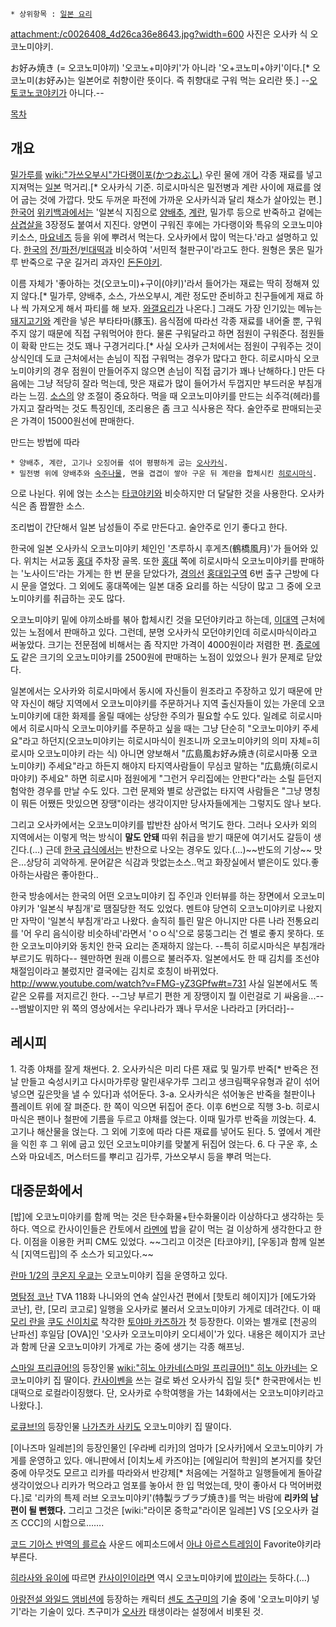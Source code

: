  * 상위항목 : [[일본 요리]]

attachment:/c0026408_4d26ca36e8643.jpg?width=600
사진은 오사카 식 오코노미야키.

お好み焼き
(= 오코노미야끼)
'오코노+미야키'가 아니라 '오+코노미+야키'이다.[* 오코노미(お好み)는 일본어로 취향이란 뜻이다. 즉 취향대로 구워 먹는 요리란 뜻.]
--[[오토코노코]]야키가 아니다.--

[[목차]]

== 개요 ==
[[밀가루]]를 [[wiki:"가쓰오부시"가다랭이포(かつおぶし)]] 우린 물에 개어 각종 재료를 넣고 지져먹는 [[일본]] 먹거리.[* 오사카식 기준. 히로시마식은 밀전병과 계란 사이에 재료를 얹어 굽는 것에 가깝다. 맛도 두꺼운 파전에 가까운 오사카식과 달리 채소가 살아있는 편.] [[한국어]] [[위키백과]]에서는 '일본식 지짐으로 [[양배추]], [[계란]], 밀가루 등으로 반죽하고 겉에는 [[삼겹살]]을 3장정도 붙여서 지진다. 양면이 구워진 후에는 가다랭이와 특유의 오코노미야키소스, [[마요네즈]] 등을 위에 뿌려서 먹는다. 오사카에서 많이 먹는다.'라고 설명하고 있다. [[한국]]의 [[전]]/[[파전]]/[[빈대떡]]과 비슷하여 '서민적 철판구이'라고도 한다. 원형은 묽은 밀가루 반죽으로 구운 길거리 과자인 [[돈돈야키]].

이름 자체가 '좋아하는 것(오코노미)+구이(야키)'라서 들어가는 재료는 딱히 정해져 있지 않다.[* 밀가루, 양배추, 소스, 가쓰오부시, 계란 정도만 준비하고 친구들에게 재료 하나 씩 가져오게 해서 파티를 해 보자. [[와갤요리]]가 나온다.] 그래도 가장 인기있는 메뉴는 [[돼지고기]]와 계란을 넣은 부타타마(豚玉). 
음식점에 따라선 각종 재료를 내어줄 뿐, 구워주지 않기 때문에 직접 구워먹어야 한다. 물론 구워달라고 하면 점원이 구워준다. 점원들이 확확 만드는 것도 꽤나 구경거리다.[* 사실 오사카 근처에서는 점원이 구워주는 것이 상식인데 도쿄 근처에서는 손님이 직접 구워먹는 경우가 많다고 한다. 히로시마식 오코노미야키의 경우 점원이 만들어주지 않으면 손님이 직접 굽기가 꽤나 난해하다.] 만든 다음에는 그냥 적당히 잘라 먹는데, 맛은 재료가 많이 들어가서 두껍지만 부드러운 부침개라는 느낌. [[소스]]의 양 조절이 중요하다. 먹을 때 오코노미야키를 만드는 쇠주걱(헤라)를 가지고 잘라먹는 것도 특징인데, 조리용은 좀 크고 식사용은 작다.
술안주로 판매되는곳은 가격이 15000원선에 판매한다.

만드는 방법에 따라
 * 양배추, 계란, 고기나 오징어를 섞어 평평하게 굽는 [[오사카]]식.
 * 밀전병 위에 양배추와 [[숙주나물]], 면을 겹겹이 쌓아 구운 뒤 계란을 합체시킨 [[히로시마]]식.
으로 나뉜다. 위에 얹는 소스는 [[타코야키]]와 비슷하지만 더 달달한 것을 사용한다. 오사카식은 좀 짭짤한 소스.

조리법이 간단해서 일본 남성들이 주로 만든다고. 술안주로 인기 좋다고 한다.

한국에 일본 오사카식 오코노미야키 체인인 '츠루하시 후게츠(鶴橋風月)'가 들어와 있다. 위치는 서교동 [[홍대]] 주차장 골목. 또한 [[홍대]] 쪽에 히로시마식 오코노미야키를 판매하는 '노사이드'라는 가게는 한 번 문을 닫았다가, [[경의선]] [[홍대입구역]] 6번 출구 근방에 다시 문을 열었다. 그 외에도 홍대쪽에는 일본 대중 요리를 하는 식당이 많고 그 중에 오코노미야키를 취급하는 곳도 많다.

오코노미야키 밑에 야끼소바를 볶아 합체시킨 것을 모던야키라고 하는데, [[이대역]] 근처에 있는 노점에서 판매하고 있다. 그런데, 분명 오사카식 모던야키인데 히로시마식이라고 써놓았다. 크기는 전문점에 비해서는 좀 작지만 가격이 4000원이라 저렴한 편. [[종로]]에도 같은 크기의 오코노미야키를 2500원에 판매하는 노점이 있었으나 원가 문제로 닫았다.

일본에서는 오사카와 히로시마에서 동시에 자신들이 원조라고 주장하고 있기 때문에 만약 자신이 해당 지역에서 오코노미야키를 주문하거나 지역 출신자들이 있는 가운데 오코노미야키에 대한 화제를 올릴 때에는 상당한 주의가 필요할 수도 있다. 일례로 히로시마에서 히로시마식 오코노미야키를 주문하고 싶을 때는 그냥 단순히 "오코노미야키 주세요"라고 하던지(오코노미야키는 히로시마식이 원조니까 오코노미야키의 의미 자체=히로시마 오코노미야키 라는 식) 아니면 양보해서 "広島風お好み焼き(히로시마풍 오코노미야키) 주세요"라고 하든지 해야지 타지역사람들이 무심코 말하는 "広島焼(히로시마야키) 주세요" 하면 히로시마 점원에게 "그런거 우리집에는 안판다"라는 소릴 듣던지 험악한 경우를 만날 수도 있다. 그런 문제와 별로 상관없는 타지역 사람들은 "그냥 명칭이 뭐든 어쨌든 맛있으면 장땡"이라는 생각이지만 당사자들에게는 그렇지도 않나 보다.

그리고 오사카에서는 오코노미야키를 밥반찬 삼아서 먹기도 한다. 그러나 오사카 외의 지역에서는 이렇게 먹는 방식이 '''말도 안돼''' 따위 취급을 받기 때문에 여기서도 갈등이 생긴다.(...)
근데 [[한국 급식]]에서는 반찬으로 나오는 경우도 있다.(...)~~반도의 기상~~ 맛은...상당히 괴악하게. 문어같은 식감과 맛없는소스..먹고 화장실에서 뱉은이도 있다.좋아하는사람은 좋아한다..

한국 방송에서는 한국의 어떤 오코노미야키 집 주인과 인터뷰를 하는 장면에서 오코노미야키가 '일본식 부침개'로 땜질당한 적도 있었다. 멘트야 당연히 오코노미야키로 나왔지만 자막이 '일본식 부침개'라고 나왔다. 솔직히 틀린 말은 아니지만 다른 나라 전통요리를 '어 우리 음식이랑 비슷하네'라면서 'ㅇㅇ식'으로 뭉뚱그리는 건 별로 좋지 못하다. 또한 오코노미야키와 동치인 한국 요리는 존재하지 않는다. --특히 히로시마식은 부침개라 부르기도 뭐하다-- 웬만하면 원래 이름으로 불러주자. 일본에서도 한 때 김치를 조선야채절임이라고 불렀지만 결국에는 김치로 호칭이 바뀌었다.
http://www.youtube.com/watch?v=FMG-yZ3GPfw#t=731
사실 일본에서도 똑같은 오류를 저지르긴 한다. --그냥 부르기 편한 게 장땡이지 뭘 이런걸로 기 싸움을...--
--뱀발이지만 위 쪽의 영상에서는 우리나라가 꽤나 무서운 나라라고 [카더라]--

== 레시피 ==
1. 각종 야채를 잘게 채썬다.
2. 오사카식은 미리 다른 재료 및 밀가루 반죽[* 반죽은 전날 만들고 숙성시키고 다시마가루랑 말린새우가루 그리고 생크림팩우유형과 같이 섞어넣으면 깊은맛을 낼 수 있다]과 섞어둔다. 
3-a. 오사카식은 섞어놓은 반죽을 철판이나 플레이트 위에 잘 펴준다. 한 쪽이 익으면 뒤집어 준다. 이후 6번으로 직행
3-b. 히로시마식은 팬이나 철판에 기름을 두르고 야채를 얹는다. 이때 밀가루 반죽을 끼얹는다.
4. 고기나 해산물을 얹는다. 그 외에 기호에 따라 다른 재료를 넣어도 된다.
5. 옆에서 계란을 익힌 후 그 위에 굽고 있던 오코노미야키를 맞붙게 뒤집어 얹는다.
6. 다 구운 후, 소스와 마요네즈, 머스터드를 뿌리고 김가루, 가쓰오부시 등을 뿌려 먹는다.
== 대중문화에서 ==
[밥]에 오코노미야키를 함께 먹는 것은 탄수화물+탄수화물이라 이상하다고 생각하는 듯하다. 역으로 칸사이인들은 칸토에서 [[라멘]]에 밥을 같이 먹는 걸 이상하게 생각한다고 한다. 이점을 이용한 커피 CM도 있었다. ~~그리고 이것은 [타코야키], [우동]과 함께 일본식 [지역드립]의 주 소스가 되고있다.~~

[[란마 1/2]]의 [[쿠온지 우쿄]]는 오코노미야키 집을 운영하고 있다.
 
[[명탐정 코난]] TVA 118화 나니와의 연속 살인사건 편에서 [핫토리 헤이지]가 [에도가와 코난], 란, [모리 코고로] 일행을 오사카로 불러서 오코노미야키 가게로 데려간다. 이 때 [[모리 란]]을 [[쿠도 신이치]]로 착각한 [[토야마 카즈하]]가 첫 등장한다. 이와는 별개로 [천공의 난파선] 후일담 [OVA]인 '오사카 오코노미야키 오디세이'가 있다. 내용은 헤이지가 코난과 함께 단골 오코노미야키 가게로 가는 중에 생기는 각종 해프닝.

[[스마일 프리큐어!]]의 등장인물 [[wiki:"히노 아카네(스마일 프리큐어!)" 히노 아카네]]는 오코노미야키 집 딸이다. [[칸사이벤]]을 쓰는 걸로 봐선 오사카식 집일 듯[* 한국판에서는 빈대떡으로 로컬라이징했다. 단, 오사카로 수학여행을 가는 14화에서는 오코노미야키라고 나왔다.].

[[로큐브!]]의 등장인물 [[나가츠카 사키]]도 오코노미야키 집 딸이다.

[이나즈마 일레븐]의 등장인물인 [우라베 리카]의 엄마가 [오사카]에서 오코노미야키 가게를 운영하고 있다. 애니판에서 [이치노세 카즈야]는 [에일리어 학원]의 본거지를 찾던 중에 아무것도 모르고 리카를 따라와서 반강제[* 처음에는 거절하고 일행들에게 돌아갈 생각이었으나 리카가 먹으라고 엄포를 놓아서 한 입 먹었는데, 맛이 좋아서 다 먹어버렸다.]로 '리카의 특제 러브 오코노미야키'(特製ラブラブ焼き)를 먹는 바람에 '''리카의 남편이 될 뻔했다.''' 그리고 그것은 [wiki:"라이몬 중학교"라이몬 일레븐] VS [오오사카 걸즈 CCC]의 시합으로…….

[[코드 기아스 반역의 를르슈]] 사운드 에피소드에서 [[아냐 아르스트레임]]이 Favorite야키라 부른다.

[[히라사와 유이]]에 따르면 [[칸사이]]인이라면 역시 오코노미야키에 [[밥]]이라는 듯하다.(…)

[[아랑전설 와일드 앰비션]]에 등장하는 캐릭터 [[센도 츠구미]]의 기술 중에 '오코노미야키 넣기'라는 기술이 있다. 츠구미가 [[오사카]] 태생이라는 설정에서 비롯된 것.
